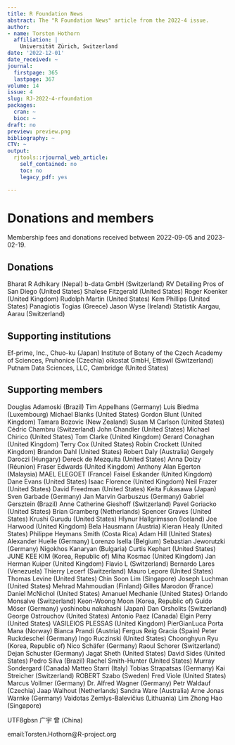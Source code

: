 ```yaml
---
title: R Foundation News
abstract: The "R Foundation News" article from the 2022-4 issue.
author:
- name: Torsten Hothorn
  affiliation: |
    Universität Zürich, Switzerland
date: '2022-12-01'
date_received: ~
journal:
  firstpage: 365
  lastpage: 367
volume: 14
issue: 4
slug: RJ-2022-4-rfoundation
packages:
  cran: ~
  bioc: ~
draft: no
preview: preview.png
bibliography: ~
CTV: ~
output:
  rjtools::rjournal_web_article:
    self_contained: no
    toc: no
    legacy_pdf: yes

---
```







# Donations and members

Membership fees and donations received between 2022-09-05 and
2023-02-19.

## Donations

Bharat R Adhikary (Nepal) b-data GmbH (Switzerland) RV Detailing Pros of
San Diego (United States) Shalese Fitzgerald (United States) Roger
Koenker (United Kingdom) Rudolph Martin (United States) Kem Phillips
(United States) Panagiotis Togias (Greece) Jason Wyse (Ireland)
Statistik Aargau, Aarau (Switzerland)

## Supporting institutions

Ef-prime, Inc., Chuo-ku (Japan) Institute of Botany of the Czech Academy
of Sciences, Pruhonice (Czechia) oikostat GmbH, Ettiswil (Switzerland)
Putnam Data Sciences, LLC, Cambridge (United States)

## Supporting members

Douglas Adamoski (Brazil) Tim Appelhans (Germany) Luis Biedma
(Luxembourg) Michael Blanks (United States) Gordon Blunt (United
Kingdom) Tamara Bozovic (New Zealand) Susan M Carlson (United States)
Cédric Chambru (Switzerland) John Chandler (United States) Michael
Chirico (United States) Tom Clarke (United Kingdom) Gerard Conaghan
(United Kingdom) Terry Cox (United States) Robin Crockett (United
Kingdom) Brandon Dahl (United States) Robert Daly (Australia) Gergely
Daroczi (Hungary) Dereck de Mezquita (United States) Anna Doizy
(Réunion) Fraser Edwards (United Kingdom) Anthony Alan Egerton
(Malaysia) MAEL ELEGOET (France) Faisel Eskander (United Kingdom) Dane
Evans (United States) Isaac Florence (United Kingdom) Neil Frazer
(United States) David Freedman (United States) Keita Fukasawa (Japan)
Sven Garbade (Germany) Jan Marvin Garbuszus (Germany) Gabriel Gersztein
(Brazil) Anne Catherine Gieshoff (Switzerland) Pavel Goriacko (United
States) Brian Gramberg (Netherlands) Spencer Graves (United States)
Krushi Gurudu (United States) Hlynur Hallgrímsson (Iceland) Joe Harwood
(United Kingdom) Bela Hausmann (Austria) Kieran Healy (United States)
Philippe Heymans Smith (Costa Rica) Adam Hill (United States) Alexander
Huelle (Germany) Lorenzo Isella (Belgium) Sebastian Jeworutzki (Germany)
Nigokhos Kanaryan (Bulgaria) Curtis Kephart (United States) JUNE KEE KIM
(Korea, Republic of) Miha Kosmac (United Kingdom) Jan Herman Kuiper
(United Kingdom) Flavio L (Switzerland) Bernardo Lares (Venezuela)
Thierry Lecerf (Switzerland) Mauro Lepore (United States) Thomas Levine
(United States) Chin Soon Lim (Singapore) Joseph Luchman (United States)
Mehrad Mahmoudian (Finland) Gilles Marodon (France) Daniel McNichol
(United States) Amanuel Medhanie (United States) Orlando Monsalve
(Switzerland) Keon-Woong Moon (Korea, Republic of) Guido Möser (Germany)
yoshinobu nakahashi (Japan) Dan Orsholits (Switzerland) George
Ostrouchov (United States) Antonio Paez (Canada) Elgin Perry (United
States) VASILEIOS PLESSAS (United Kingdom) PierGianLuca Porta Mana
(Norway) Bianca Prandi (Austria) Fergus Reig Gracia (Spain) Peter
Ruckdeschel (Germany) Ingo Ruczinski (United States) Choonghyun Ryu
(Korea, Republic of) Nico Schäfer (Germany) Raoul Schorer (Switzerland)
Dejan Schuster (Germany) Jagat Sheth (United States) David Sides (United
States) Pedro Silva (Brazil) Rachel Smith-Hunter (United States) Murray
Sondergard (Canada) Matteo Starri (Italy) Tobias Strapatsas (Germany)
Kai Streicher (Switzerland) ROBERT Szabo (Sweden) Fred Viole (United
States) Marcus Vollmer (Germany) Dr. Alfred Wagner (Germany) Petr
Waldauf (Czechia) Jaap Walhout (Netherlands) Sandra Ware (Australia)
Arne Jonas Warnke (Germany) Vaidotas Zemlys-Balevičius (Lithuania) Lim
Zhong Hao (Singapore)

::: CJK*
UTF8gbsn 广宇 曾 (China)
:::

email:Torsten.Hothorn@R-project.org
